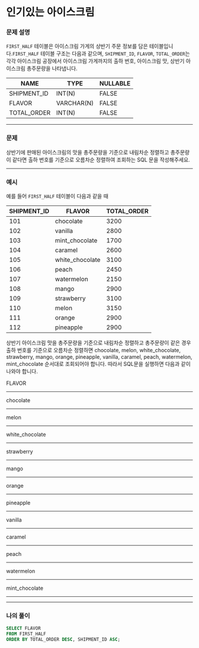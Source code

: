 # 인기있는 아이스크림

### **문제 설명**

`FIRST_HALF` 테이블은 아이스크림 가게의 상반기 주문 정보를 담은 테이블입니다.`FIRST_HALF` 테이블 구조는 다음과 같으며, `SHIPMENT_ID`, `FLAVOR`, `TOTAL_ORDER`는 각각 아이스크림 공장에서 아이스크림 가게까지의 출하 번호, 아이스크림 맛, 상반기 아이스크림 총주문량을 나타냅니다.

| NAME | TYPE | NULLABLE |
| --- | --- | --- |
| SHIPMENT_ID | INT(N) | FALSE |
| FLAVOR | VARCHAR(N) | FALSE |
| TOTAL_ORDER | INT(N) | FALSE |

---

### 문제

상반기에 판매된 아이스크림의 맛을 총주문량을 기준으로 내림차순 정렬하고 총주문량이 같다면 출하 번호를 기준으로 오름차순 정렬하여 조회하는 SQL 문을 작성해주세요.

---

### 예시

예를 들어 `FIRST_HALF` 테이블이 다음과 같을 때

| SHIPMENT_ID | FLAVOR | TOTAL_ORDER |
| --- | --- | --- |
| 101 | chocolate | 3200 |
| 102 | vanilla | 2800 |
| 103 | mint_chocolate | 1700 |
| 104 | caramel | 2600 |
| 105 | white_chocolate | 3100 |
| 106 | peach | 2450 |
| 107 | watermelon | 2150 |
| 108 | mango | 2900 |
| 109 | strawberry | 3100 |
| 110 | melon | 3150 |
| 111 | orange | 2900 |
| 112 | pineapple | 2900 |

상반기 아이스크림 맛을 총주문량을 기준으로 내림차순 정렬하고 총주문량이 같은 경우 출하 번호를 기준으로 오름차순 정렬하면 chocolate, melon, white_chocolate, strawberry, mango, orange, pineapple, vanilla, caramel, peach, watermelon, mint_chocolate 순서대로 조회되어야 합니다. 따라서 SQL문을 실행하면 다음과 같이 나와야 합니다.

FLAVOR

---

chocolate

---

melon

---

white_chocolate

---

strawberry

---

mango

---

orange

---

pineapple

---

vanilla

---

caramel

---

peach

---

watermelon

---

mint_chocolate

---

---

### 나의 풀이

```sql
SELECT FLAVOR 
FROM FIRST_HALF 
ORDER BY TOTAL_ORDER DESC, SHIPMENT_ID ASC;
```